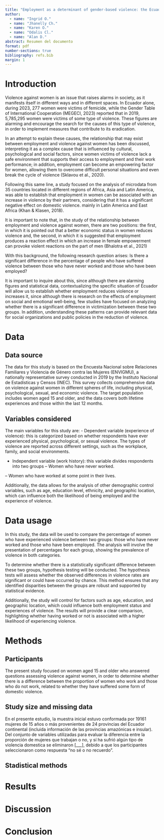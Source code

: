 ```yaml
---
title: "Employment as a determinant of gender-based violence: the Ecuadorian case"
author: 
  - name: "Ingrid O."
  - name: "Jhanelly Ch."
  - name: "Karen O."
  - name: "Odalis Cl."
  - name: "Alan D."
abstract: Resumen del documento
format: pdf
number-sections: true
bibliography: refs.bib
margin: 1
---
```


# Introduction
Violence against women is an issue that raises alarms in society, as it manifests itself in different ways and in different spaces. In Ecuador alone, during 2023, 277 women were victims of femicide, while the Gender Table of International Cooperation (MEGECI, 2023) reported that in 2019, 5,785,295 women were victims of some type of violence. These figures are alarming and encourage the search for the causes of this type of violence, in order to implement measures that contribute to its eradication.

In an attempt to explain these causes, the relationship that may exist between employment and violence against women has been discussed, interpreting it as a complex cause that is influenced by cultural, psychological and social factors, since women victims of violence lack a safe environment that supports their access to employment and their work performance; in addition, employment can become an empowering factor for women, allowing them to overcome difficult personal situations and even break the cycle of violence (Sklavou et al., 2020).

Following this same line, a study focused on the analysis of microdata from 35 countries located in different regions of Africa, Asia and Latin America, was able to establish that employment in women can be associated with an increase in violence by their partners, considering that it has a significant negative effect on domestic violence.  mainly in Latin America and East Africa (Khan & Klasen, 2018).

It is important to note that, in the study of the relationship between employment and violence against women, there are two positions: the first, in which it is pointed out that a better economic status in women reduces violence and, the second, in which it is suggested that employment produces a reaction effect in which an increase in female empowerment can provoke violent reactions on the part of men (Bhalotra et al., 2021)

With this background, the following research question arises: Is there a significant difference in the percentage of people who have suffered violence between those who have never worked and those who have been employed?

It is important to inquire about this, since although there are alarming figures and statistical data, contextualizing the specific situation of Ecuador will allow us to establish whether employment reduces violence or increases it, since although there is research on the effects of employment on social and emotional well-being, few studies have focused on analyzing whether there is a significant difference in victimization between these two groups. In addition, understanding these patterns can provide relevant data for social organizations and public policies in the reduction of violence.

# Data
## Data source
The data for this study is based on the Encuesta Nacional sobre Relaciones Familiares y Violencia de Género contra las Mujeres (ENVIGMU), a nationally representative survey conducted in 2019 by the Instituto Nacional de Estadísticas y Censos (INEC). This survey collects comprehensive data on violence against women in different spheres of life, including physical, psychological, sexual, and economic violence. The target population includes women aged 15 and older, and the data covers both lifetime experiences and those within the last 12 months.

## Variables considered
The main variables for this study are:
- Dependent variable (experience of violence): this is categorized based on whether respondents have ever experienced physical, psychological, or sexual violence. The types of violence are reported across different settings, such as the workplace, family, and social environments.

- Independent variable (work history): this variable divides respondents into two groups
-- Women who have never worked.

-- Women who have worked at some point in their lives.

Additionally, the data allows for the analysis of other demographic control variables, such as age, education level, ethnicity, and geographic location, which can influence both the likelihood of being employed and the experience of violence.

# Data usage 
In this study, the data will be used to compare the percentage of women who have experienced violence between two groups: those who have never worked and those who have been employed. The analysis will involve the presentation of percentages for each group, showing the prevalence of violence in both categories.

To determine whether there is a statistically significant difference between these two groups, hypothesis testing will be conducted. The hypothesis tests will assess whether the observed differences in violence rates are significant or could have occurred by chance. This method ensures that any identified disparities between the groups are robust and supported by statistical evidence.

Additionally, the study will control for factors such as age, education, and geographic location, which could influence both employment status and experiences of violence. The results will provide a clear comparison, highlighting whether having worked or not is associated with a higher likelihood of experiencing violence.


# Methods
## Participants
The present study focused on women aged 15 and older who answered questions assessing violence against women, in order to determine whether there is a difference between the proportion of women who work and those who do not work, related to whether they have suffered some form of domestic violence.

## Study size and missing data
En el presente estudio, la muestra inicial estuvo conformada por 19161 mujeres de 15 años o más provenientes de 24 provincias del Ecuador continental (incluida información de las provincias amazónicas e insular). Del conjunto de variables utilizadas para evaluar la diferencia entre la proporción de mujeres que trabajan o no, y sí ha sufrió algún tipo de violencia domestica se eliminaron [___], debido a que los participantes seleccionaron como respuesta “no sé o no recuerdo”.

## Stadistical methods

# Results

# Discussion

# Conclusion
